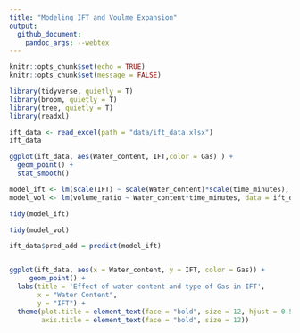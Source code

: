 ```yaml
---
title: "Modeling IFT and Voulme Expansion"
output:
  github_document:
    pandoc_args: --webtex
---
```



```r
knitr::opts_chunk$set(echo = TRUE)
knitr::opts_chunk$set(message = FALSE)

library(tidyverse, quietly = T)
library(broom, quietly = T)
library(tree, quietly = T)
library(readxl)
```

```r
ift_data <- read_excel(path = "data/ift_data.xlsx")
ift_data


```

```r
ggplot(ift_data, aes(Water_content, IFT,color = Gas) ) +
  geom_point() +
  stat_smooth()
```


```r

model_ift <- lm(scale(IFT) ~ scale(Water_content)*scale(time_minutes), data = ift_data)
model_vol <- lm(volume_ratio ~ Water_content*time_minutes, data = ift_data)

```

```r
tidy(model_ift)
```
```r
tidy(model_vol)
```

```r
ift_data$pred_add = predict(model_ift)


ggplot(ift_data, aes(x = Water_content, y = IFT, color = Gas)) +
     geom_point() +
  labs(title = 'Effect of water content and type of Gas in IFT',
       x = "Water Content",
       y = "IFT") + 
  theme(plot.title = element_text(face = "bold", size = 12, hjust = 0.5),
        axis.title = element_text(face = "bold", size = 12))
```
